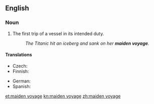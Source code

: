 ==English==

===Noun===
{{en-noun|sg=[[maiden]] [[voyage]]}}

# {{nautical}} The first trip of a vessel in its intended duty.
#: ''The Titanic hit an iceberg and sank on her '''maiden voyage'''.''

====Translations====
{{trans-top|first trip of a vessel}}
* Czech: {{t-|cs|panenská plavba|f}}
* Finnish: {{t+|fi|neitsytmatka}}
{{trans-mid}}
* German: {{t|de|Jungfernfahrt|f}}
* Spanish: {{t|es|viaje inaugural|m}}
{{trans-bottom}}

[[et:maiden voyage]]
[[kn:maiden voyage]]
[[zh:maiden voyage]]